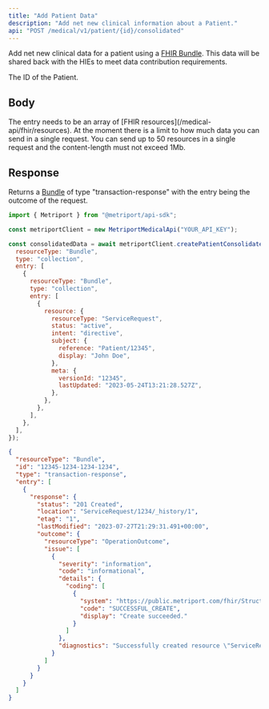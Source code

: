 ```yaml
---
title: "Add Patient Data"
description: "Add net new clinical information about a Patient."
api: "POST /medical/v1/patient/{id}/consolidated"
---
```


Add net new clinical data for a patient using a [FHIR Bundle](https://www.hl7.org/fhir/R4/bundle.html). This data will be shared back
with the HIEs to meet data contribution requirements.

<ParamField path="id" type="string" required>
  The ID of the Patient.
</ParamField>

## Body

<ParamField body="entry" type="array" required>
  The entry needs to be an array of [FHIR resources](/medical-api/fhir/resources).
</ParamField>

<Info>
  At the moment there is a limit to how much data you can send in a single request. You can send up
  to 50 resources in a single request and the content-length must not exceed 1Mb.
</Info>

## Response

Returns a [Bundle](/medical-api/fhir/resources/bundle) of type "transaction-response" with the entry being the outcome of the request.

<ResponseExample>

```javascript Metriport SDK
import { Metriport } from "@metriport/api-sdk";

const metriportClient = new MetriportMedicalApi("YOUR_API_KEY");

const consolidatedData = await metriportClient.createPatientConsolidated("PATIENT_ID", {
  resourceType: "Bundle",
  type: "collection",
  entry: [
    {
      resourceType: "Bundle",
      type: "collection",
      entry: [
        {
          resource: {
            resourceType: "ServiceRequest",
            status: "active",
            intent: "directive",
            subject: {
              reference: "Patient/12345",
              display: "John Doe",
            },
            meta: {
              versionId: "12345",
              lastUpdated: "2023-05-24T13:21:28.527Z",
            },
          },
        },
      ],
    },
  ],
});
```

</ResponseExample>

```json
{
  "resourceType": "Bundle",
  "id": "12345-1234-1234-1234",
  "type": "transaction-response",
  "entry": [
    {
      "response": {
        "status": "201 Created",
        "location": "ServiceRequest/1234/_history/1",
        "etag": "1",
        "lastModified": "2023-07-27T21:29:31.491+00:00",
        "outcome": {
          "resourceType": "OperationOutcome",
          "issue": [
            {
              "severity": "information",
              "code": "informational",
              "details": {
                "coding": [
                  {
                    "system": "https://public.metriport.com/fhir/StructureDefinition/CodeSystem/operation-outcome",
                    "code": "SUCCESSFUL_CREATE",
                    "display": "Create succeeded."
                  }
                ]
              },
              "diagnostics": "Successfully created resource \"ServiceRequest/1234/_history/1\". Took 8ms."
            }
          ]
        }
      }
    }
  ]
}
```
